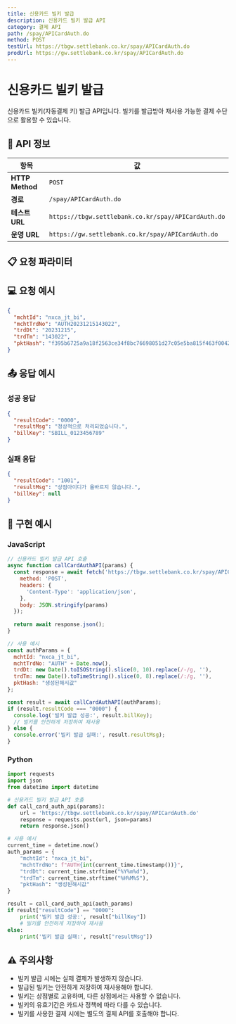 ```yaml
---
title: 신용카드 빌키 발급
description: 신용카드 빌키 발급 API
category: 결제 API
path: /spay/APICardAuth.do
method: POST
testUrl: https://tbgw.settlebank.co.kr/spay/APICardAuth.do
prodUrl: https://gw.settlebank.co.kr/spay/APICardAuth.do
---
```


# 신용카드 빌키 발급

신용카드 빌키(자동결제 키) 발급 API입니다. 빌키를 발급받아 재사용 가능한 결제 수단으로 활용할 수 있습니다.

## 📡 API 정보

| 항목 | 값 |
|------|-----|
| **HTTP Method** | `POST` |
| **경로** | `/spay/APICardAuth.do` |
| **테스트 URL** | `https://tbgw.settlebank.co.kr/spay/APICardAuth.do` |
| **운영 URL** | `https://gw.settlebank.co.kr/spay/APICardAuth.do` |

## 📋 요청 파라미터

<ParameterCard
  name="mchtId"
  type="string(10)"
  required={true}
  description="헥토파이낸셜에서 부여하는 고유 상점아이디입니다."
  example="nxca_jt_bi"
/>

<ParameterCard
  name="mchtTrdNo"
  type="string(100)"
  required={true}
  description="상점에서 생성하는 고유 주문번호입니다."
  example="AUTH20231215143022"
  note="⚠️ 한글은 사용할 수 없으며, 영문, 숫자, 일부 특수문자만 사용 가능합니다."
/>

<ParameterCard
  name="trdDt"
  type="string(8)"
  required={true}
  description="거래 요청 일자입니다. yyyyMMdd 형식으로 전달합니다."
  example="20231215"
/>

<ParameterCard
  name="trdTm"
  type="string(6)"
  required={true}
  description="거래 요청 시간입니다. HH24MISS 형식으로 전달합니다."
  example="143022"
/>

<ParameterCard
  name="pktHash"
  type="string(64)"
  required={true}
  description="SHA256 방식으로 생성한 해쉬값입니다."
  example="f395b6725a9a18f2563ce34f8bc76698051d27c05e5ba815f463f00429061c0c"
  note="🔒 거래일자 + 거래시간 + 상점아이디 + 상점주문번호 + 해쉬키 순서로 조합"
/>

## 💻 요청 예시

```json
{
  "mchtId": "nxca_jt_bi",
  "mchtTrdNo": "AUTH20231215143022",
  "trdDt": "20231215",
  "trdTm": "143022",
  "pktHash": "f395b6725a9a18f2563ce34f8bc76698051d27c05e5ba815f463f00429061c0c"
}
```

## 📤 응답 예시

### 성공 응답

```json
{
  "resultCode": "0000",
  "resultMsg": "정상적으로 처리되었습니다.",
  "billKey": "SBILL_0123456789"
}
```

### 실패 응답

```json
{
  "resultCode": "1001",
  "resultMsg": "상점아이디가 올바르지 않습니다.",
  "billKey": null
}
```

## 🔧 구현 예시

### JavaScript

```javascript
// 신용카드 빌키 발급 API 호출
async function callCardAuthAPI(params) {
  const response = await fetch('https://tbgw.settlebank.co.kr/spay/APICardAuth.do', {
    method: 'POST',
    headers: {
      'Content-Type': 'application/json',
    },
    body: JSON.stringify(params)
  });
  
  return await response.json();
}

// 사용 예시
const authParams = {
  mchtId: "nxca_jt_bi",
  mchtTrdNo: "AUTH" + Date.now(),
  trdDt: new Date().toISOString().slice(0, 10).replace(/-/g, ''),
  trdTm: new Date().toTimeString().slice(0, 8).replace(/:/g, ''),
  pktHash: "생성된해시값"
};

const result = await callCardAuthAPI(authParams);
if (result.resultCode === "0000") {
  console.log('빌키 발급 성공:', result.billKey);
  // 빌키를 안전하게 저장하여 재사용
} else {
  console.error('빌키 발급 실패:', result.resultMsg);
}
```

### Python

```python
import requests
import json
from datetime import datetime

# 신용카드 빌키 발급 API 호출
def call_card_auth_api(params):
    url = 'https://tbgw.settlebank.co.kr/spay/APICardAuth.do'
    response = requests.post(url, json=params)
    return response.json()

# 사용 예시
current_time = datetime.now()
auth_params = {
    "mchtId": "nxca_jt_bi",
    "mchtTrdNo": f"AUTH{int(current_time.timestamp())}",
    "trdDt": current_time.strftime("%Y%m%d"),
    "trdTm": current_time.strftime("%H%M%S"),
    "pktHash": "생성된해시값"
}

result = call_card_auth_api(auth_params)
if result["resultCode"] == "0000":
    print('빌키 발급 성공:', result["billKey"])
    # 빌키를 안전하게 저장하여 재사용
else:
    print('빌키 발급 실패:', result["resultMsg"])
```

## ⚠️ 주의사항

- 빌키 발급 시에는 실제 결제가 발생하지 않습니다.
- 발급된 빌키는 안전하게 저장하여 재사용해야 합니다.
- 빌키는 상점별로 고유하며, 다른 상점에서는 사용할 수 없습니다.
- 빌키의 유효기간은 카드사 정책에 따라 다를 수 있습니다.
- 빌키를 사용한 결제 시에는 별도의 결제 API를 호출해야 합니다.

